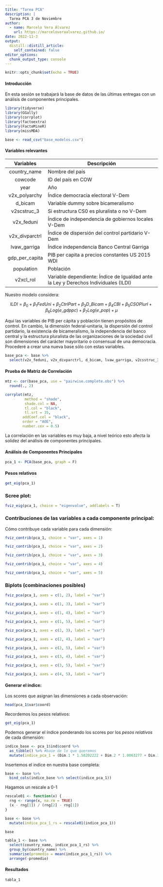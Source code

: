 ```yaml
---
title: "Tarea PCA"
description: |
  Tarea PCA 3 de Noviembre
author:
  - name: Marcelo Vera Álvarez
    url: https://marceloveraalvarez.github.io/
date: 2022-11-3
output:
  distill::distill_article:
    self_contained: false
editor_options: 
  chunk_output_type: console
---
```


```r
knitr::opts_chunk$set(echo = TRUE)
```

#### Introducción

En esta sesión se trabajará la base de datos de las últimas entregas con un análisis de componentes principales.

```r
library(tidyverse)
library(GGally)
library(corrplot)
library(factoextra)
library(FactoMineR)
library(missMDA)

base <- read_csv("base_modelos.csv")
```

#### Variables relevantes

| Variables         | Descripción
|:-----------------:|------------------------------------------------------
| country_name      | Nombre del país
| cowcode           | ID del país en COW
| year              | Año
| v2x_polyarchy     | Índice democracia electoral V-Dem
| d_bicam           | Variable dummy sobre bicameralismo
| v2scstruc_3       | Si estructura CS0 es pluralista o no V-Dem
| v2x_feduni        | Índice de independencia de gobiernos locales V-Dem
| v2x_divparctrl    | Índice de dispersión del control partidario V-Dem
| lvaw_garriga      | Índice independencia Banco Central Garriga
| gdp_per_capita    | PIB per capita a precios constantes US 2015 WDI
| population        | Población
| v2xcl_rol         | Variable dependiente: Índice de Igualdad ante la Ley y Derechos Individuales (ILDI)

Nuestro modelo considera:

$$ILDI = \beta_0 + \beta_1FedUni + \beta_2CtrlPart + \beta_3D\_Bicam + \beta_4CBI + \beta_5CSOPlurl+ \beta_6Log(e\_gdppc) +\beta_{7}Log(e\_pop)+\mu $$

Aquí las variables de PIB per cápita y población tienen propósitos de control. En cambio, la dimensión federal-unitaria, la dispersión del control partidario, la existencia de bicameralismo, la independencia del banco central y la estructura pluralista de las organizaciones de la sociedad civil son dimensiones del carácter mayoritario o consensual de una democracia. Procederé a crear una nueva base sólo con estas variables.

```r
base_pca <- base %>% 
  select(v2x_feduni, v2x_divparctrl, d_bicam, lvaw_garriga, v2csstruc_3)
```

#### Prueba de Matriz de Correlación

```r
mtz <- cor(base_pca, use = "pairwise.complete.obs") %>% 
  round(., 2)

corrplot(mtz,
         method = "shade",
         shade.col = NA,
         tl.col = "black",
         tl.srt = 35,
        addCoef.col = "black",
        order = "AOE",
        number.cex = 0.5)
```
La correlación en las variables es muy baja, a nivel teórico esto afecta la solidez del análisis de componentes principales.

#### Análisis de Componentes Principales

```r
pca_1 <- PCA(base_pca, graph = F)
```

#### Pesos relativos

```r
get_eig(pca_1)
```

### Scree plot:
```r
fviz_eig(pca_1, choice = "eigenvalue", addlabels = T)
```

### Contribuciones de las variables a cada componente principal:

Cómo contribuye cada variable para cada dimensión:

```r
fviz_contrib(pca_1, choice = "var", axes = 1)
```

```r
fviz_contrib(pca_1, choice = "var", axes = 2)
```

```r
fviz_contrib(pca_1, choice = "var", axes = 3)
```

```r
fviz_contrib(pca_1, choice = "var", axes = 4)
```

```r
fviz_contrib(pca_1, choice = "var", axes = 5)
```

### Biplots (combinaciones posibles)

```r
fviz_pca(pca_1, axes = c(1, 2), label = "var")
```

```r
fviz_pca(pca_1, axes = c(1, 3), label = "var")
```

```r
fviz_pca(pca_1, axes = c(1, 4), label = "var")
```

```r
fviz_pca(pca_1, axes = c(1, 5), label = "var")
```

```r
fviz_pca(pca_1, axes = c(2, 3), label = "var")
```

```r
fviz_pca(pca_1, axes = c(2, 4), label = "var")
```

```r
fviz_pca(pca_1, axes = c(2, 5), label = "var")
```

```r
fviz_pca(pca_1, axes = c(3, 4), label = "var")
```

```r
fviz_pca(pca_1, axes = c(3, 5), label = "var")
```

```r
fviz_pca(pca_1, axes = c(4, 5), label = "var")
```

#### Generar el índice:

Los scores que asignan las dimensiones a cada observación:

```r
head(pca_1$var$coord)
```

Recordemos los pesos relativos:

```r
get_eig(pca_1)
```

Podemos generar el índice ponderando los scores por los *pesos relativos* de cada dimensión:

```r
indice_base <- pca_1$ind$coord %>% 
  as_tibble() %>% #base de lo que queremos
  mutate(indice_pca_1 = (Dim.1 * 1.58202222 + Dim.2 * 1.0063277 + Dim.3 * 0.9853589 + Dim.4 * 0.8624990 + Dim.5 * 0.5648033) / 5.001011) 
```

Insertemos el indice en nuestra base completa:

```r
base <- base %>%
  bind_cols(indice_base %>% select(indice_pca_1))
```

Hagamos un rescale a 0-1

```r
rescale01 <- function(x) {
  rng <- range(x, na.rm = TRUE)
  (x - rng[1]) / (rng[2] - rng[1])
}
```

```r
base <- base %>%
  mutate(indice_pca_1_rs = rescale01(indice_pca_1))
```

```r
base
```

```r
tabla_1 <- base %>% 
  select(country_name, indice_pca_1_rs) %>% 
  group_by(country_name) %>% 
  summarise(promedio = mean(indice_pca_1_rs)) %>% 
  arrange(-promedio)
```

#### Resultados

```r
tabla_1
```


